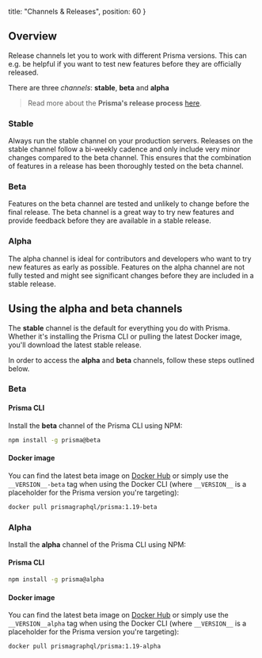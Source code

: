   title: "Channels & Releases",
  position: 60
}

## Overview

Release channels let you to work with different Prisma versions. This can e.g. be helpful if you want to test new features before they are officially released.

There are three _channels_: **stable**, **beta** and **alpha**

> Read more about the **Prisma's release process** [here](https://www.prisma.io/blog/improving-prismas-release-process-yaey8deiwaex/).

### Stable

Always run the stable channel on your production servers. Releases on the stable channel follow a bi-weekly cadence and only include very minor changes compared to the beta channel. This ensures that the combination of features in a release has been thoroughly tested on the beta channel.

### Beta

Features on the beta channel are tested and unlikely to change before the final release. The beta channel is a great way to try new features and provide feedback before they are available in a stable release.

### Alpha

The alpha channel is ideal for contributors and developers who want to try new features as early as possible. Features on the alpha channel are not fully tested and might see significant changes before they are included in a stable release.

## Using the alpha and beta channels

The **stable** channel is the default for everything you do with Prisma. Whether it's installing the Prisma CLI or pulling the latest Docker image, you'll download the latest stable release.

In order to access the **alpha** and **beta** channels, follow these steps outlined below.

### Beta

#### Prisma CLI

Install the **beta** channel of the Prisma CLI using NPM:

```sh
npm install -g prisma@beta
```

#### Docker image

You can find the latest beta image on [Docker Hub](https://hub.docker.com/r/prismagraphql/prisma/tags/) or simply use the `__VERSION__-beta` tag when using the Docker CLI (where `__VERSION__` is a placeholder for the Prisma version you're targeting):

```bash
docker pull prismagraphql/prisma:1.19-beta
```

### Alpha

Install the **alpha** channel of the Prisma CLI using NPM:

#### Prisma CLI

```sh
npm install -g prisma@alpha
```

#### Docker image

You can find the latest beta image on [Docker Hub](https://hub.docker.com/r/prismagraphql/prisma/tags/) or simply use the `__VERSION__alpha` tag when using the Docker CLI (where `__VERSION__` is a placeholder for the Prisma version you're targeting):

```bash
docker pull prismagraphql/prisma:1.19-alpha
```